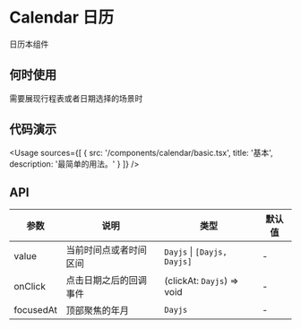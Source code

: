 
# Calendar 日历

日历本组件

## 何时使用

需要展现行程表或者日期选择的场景时

## 代码演示

<Usage
  sources={[
    {
      src: '/components/calendar/basic.tsx',
      title: '基本',
      description: '最简单的用法。'
    }
  ]}
/>

## API

| 参数      | 说明                   | 类型                        | 默认值 |
| --------- | ---------------------- | --------------------------- | ------ |
| value     | 当前时间点或者时间区间 | `Dayjs` \| `[Dayjs, Dayjs]` | -      |
| onClick   | 点击日期之后的回调事件 | (clickAt: `Dayjs`) => void  | -      |
| focusedAt | 顶部聚焦的年月         | `Dayjs`                     | -      |
